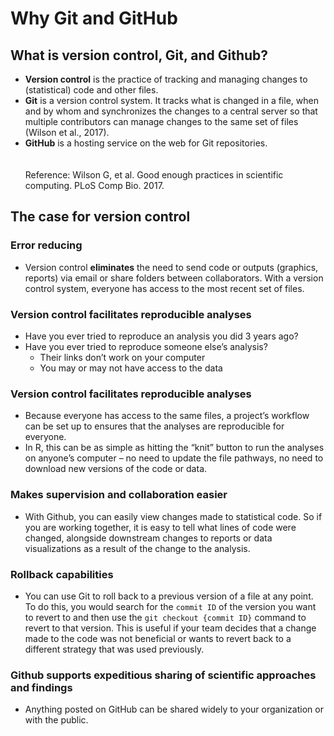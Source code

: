 # Why Git and GitHub

## What is version control, Git, and Github?

* **Version control** is the practice of tracking and managing changes to 
(statistical) code and other files.
* **Git** is a version control system. It tracks what is changed in a file, 
when and by whom and synchronizes the changes to a central server so that multiple
contributors can manage changes to the same set of files (Wilson et al., 2017).
* **GitHub** is a hosting service on the web for Git repositories.
<br />
<br />
<br />
Reference: Wilson G, et al. Good enough practices in scientific computing. PLoS Comp Bio. 2017.

## The case for version control

### Error reducing

* Version control **eliminates** the need to send code or outputs (graphics, 
reports) via email or share folders between collaborators. With a version 
control system, everyone has access to the most recent set of files.

### Version control facilitates reproducible analyses

* Have you ever tried to reproduce an analysis you did 3 years ago?
* Have you ever tried to reproduce someone else's analysis?
  * Their links don't work on your computer
  * You may or may not have access to the data
  
### Version control facilitates reproducible analyses

* Because everyone has access to the same files, a project's workflow can be set up
to ensures that the analyses are reproducible for everyone. 
* In R, this can be as simple as hitting the "knit" button to run the analyses 
on anyone's computer -- no need to update the file pathways, no need to download
new versions of the code or data.

### Makes supervision and collaboration easier

* With Github, you can easily view changes made to statistical code. So if 
you are working together, it is easy to tell what lines of code were changed, 
alongside downstream changes to reports or data visualizations as a result of the
change to the analysis.

### Rollback capabilities

* You can use Git to roll back to a previous version of a file at any point. To do this, you would search for the `commit ID` of the version you want to revert to and then use the `git checkout {commit ID}` command to revert to that version. This is useful if your team decides that a change made to the code was not beneficial or wants to revert back to a different strategy that was used previously.

### Github supports expeditious sharing of scientific approaches and findings

* Anything posted on GitHub can be shared widely to your organization or with 
the public.
